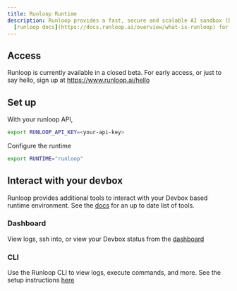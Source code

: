 ```yaml
---
title: Runloop Runtime
description: Runloop provides a fast, secure and scalable AI sandbox (Devbox). Check out the
  [runloop docs](https://docs.runloop.ai/overview/what-is-runloop) for more detail.
---
```


## Access
Runloop is currently available in a closed beta. For early access, or
just to say hello, sign up at https://www.runloop.ai/hello

## Set up
With your runloop API,
```bash
export RUNLOOP_API_KEY=<your-api-key>
```

Configure the runtime
```bash
export RUNTIME="runloop"
```

## Interact with your devbox
Runloop provides additional tools to interact with your Devbox based
runtime environment. See the [docs](https://docs.runloop.ai/tools) for an up
to date list of tools.

### Dashboard
View logs, ssh into, or view your Devbox status from the [dashboard](https://platform.runloop.ai)

### CLI
Use the Runloop CLI to view logs, execute commands, and more.
See the setup instructions [here](https://docs.runloop.ai/tools/cli)
